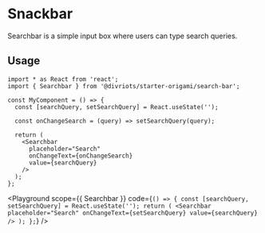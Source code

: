 

# Snackbar

Searchbar is a simple input box where users can type search queries.

## Usage

```tsx
import * as React from 'react';
import { Searchbar } from '@divriots/starter-origami/search-bar';

const MyComponent = () => {
  const [searchQuery, setSearchQuery] = React.useState('');

  const onChangeSearch = (query) => setSearchQuery(query);

  return (
    <Searchbar
      placeholder="Search"
      onChangeText={onChangeSearch}
      value={searchQuery}
    />
  );
};
```

<Playground
  scope={{ Searchbar }}
  code={`
() => {
  const [searchQuery, setSearchQuery] = React.useState('');
  return (
    <Searchbar
      placeholder="Search"
      onChangeText={setSearchQuery}
      value={searchQuery}
    />
  );
};
`}
/>
